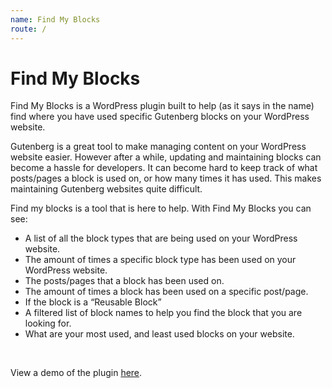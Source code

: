 ```yaml
---
name: Find My Blocks
route: /
---
```



<p>
    <Logo size={100} />
</p>

# Find My Blocks

Find My Blocks is a WordPress plugin built to help (as it says in the name)
find where you have used specific Gutenberg blocks on your WordPress website.

Gutenberg is a great tool to make managing content on your WordPress website
easier. However after a while, updating and maintaining blocks can become a
hassle for developers. It can become hard to keep track of what posts/pages
a block is used on, or how many times it has used. This makes maintaining
Gutenberg websites quite difficult.

Find my blocks is a tool that is here to help. With Find My Blocks you can see:

- A list of all the block types that are being used on your WordPress website.
- The amount of times a specific block type has been used on your WordPress
website.
- The posts/pages that a block has been used on.
- The amount of times a block has been used on a specific post/page.
- If the block is a “Reusable Block”
- A filtered list of block names to help you find the block that you are looking for.
- What are your most used, and least used blocks on your website.

<br />

View a demo of the plugin [here](/demo).
